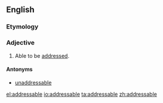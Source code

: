 ==English==

===Etymology===
{{suffix|address|able|lang=en}}

===Adjective===
{{en-adj}}

# Able to be [[addressed]].

====Antonyms====
* [[unaddressable]]

[[el:addressable]]
[[io:addressable]]
[[ta:addressable]]
[[zh:addressable]]